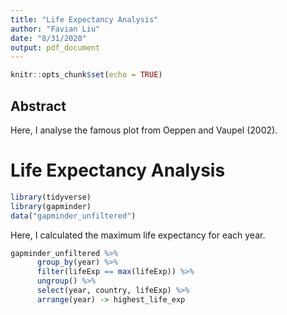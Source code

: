 ```yaml
---
title: "Life Expectancy Analysis"
author: "Favian Liu"
date: "8/31/2020"
output: pdf_document
---
```


```r
knitr::opts_chunk$set(echo = TRUE)
```

## Abstract

Here, I analyse the famous plot from Oeppen and Vaupel (2002).

# Life Expectancy Analysis

```r
library(tidyverse)
library(gapminder)
data("gapminder_unfiltered")
```

Here, I calculated the maximum life expectancy for each year.
```r
gapminder_unfiltered %>%
      group_by(year) %>%
      filter(lifeExp == max(lifeExp)) %>%
      ungroup() %>%
      select(year, country, lifeExp) %>%
      arrange(year) -> highest_life_exp
      
```

